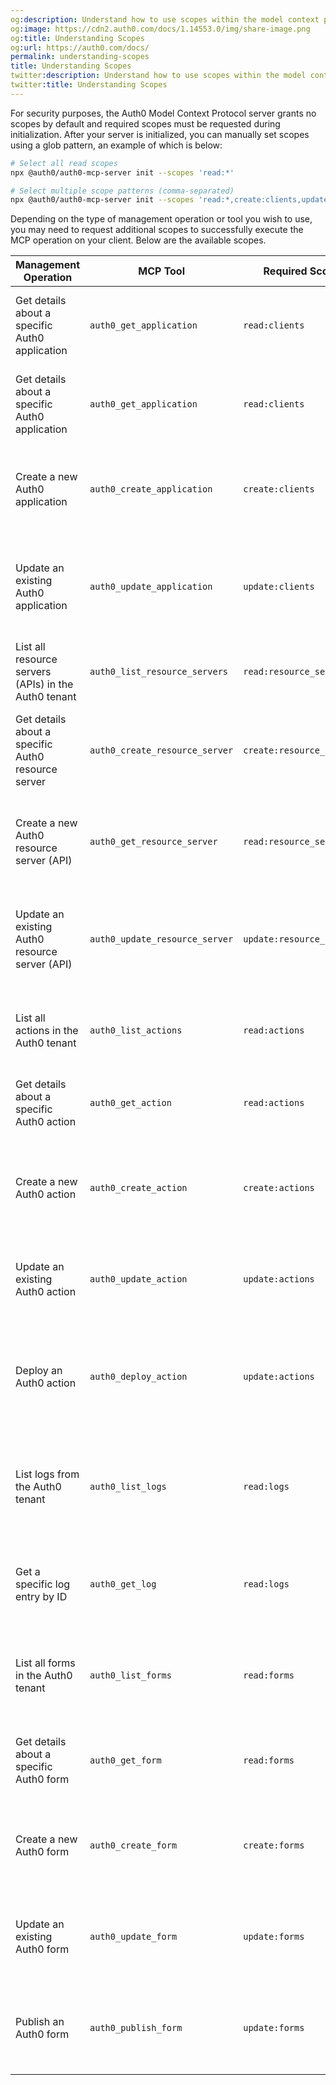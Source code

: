 ```yaml
---
og:description: Understand how to use scopes within the model context protocol
og:image: https://cdn2.auth0.com/docs/1.14553.0/img/share-image.png
og:title: Understanding Scopes
og:url: https://auth0.com/docs/
permalink: understanding-scopes
title: Understanding Scopes
twitter:description: Understand how to use scopes within the model context protocol
twitter:title: Understanding Scopes
---
```


For security purposes, the Auth0 Model Context Protocol server grants no scopes by default and required scopes must be requested during initialization. After your server is initialized, you can manually set scopes using a glob pattern, an example of which is below:

```bash lines
# Select all read scopes
npx @auth0/auth0-mcp-server init --scopes 'read:*'

# Select multiple scope patterns (comma-separated)
npx @auth0/auth0-mcp-server init --scopes 'read:*,create:clients,update:actions'
```






Depending on the type of management operation or tool you wish to use, you may need to request additional scopes to successfully execute the MCP operation on your client. Below are the available scopes.



<Accordion title="Management operation scopes">

<table class="table"><thead>
<tr>
<th>Management Operation</th>
<th>MCP Tool</th>
<th>Required Scope</th>
<th>Potential Implications</th>
</tr>
</thead>
<tbody>
<tr>
<td>Get details about a specific Auth0 application</td>
<td><code>auth0_get_application</code></td>
<td><code>read:clients</code></td>
<td>Allows viewing potentially sensitive application configuration details</td>
</tr>
<tr>
<td>Get details about a specific Auth0 application</td>
<td><code>auth0_get_application</code></td>
<td><code>read:clients</code></td>
<td>Allows viewing potentially sensitive application configuration details</td>
</tr>
<tr>
<td>Create a new Auth0 application</td>
<td><code>auth0_create_application</code></td>
<td><code>create:clients</code></td>
<td>Enables creating new applications that could be used for authentication flows</td>
</tr>
<tr>
<td>Update an existing Auth0 application</td>
<td><code>auth0_update_application</code></td>
<td><code>update:clients</code></td>
<td>Can modify critical application settings, potentially disrupting authentication for users</td>
</tr>
<tr>
<td>List all resource servers (APIs) in the Auth0 tenant</td>
<td><code>auth0_list_resource_servers</code></td>
<td><code>read:resource_servers</code></td>
<td>Exposes all API configurations and their scopes</td>
</tr>
<tr>
<td>Get details about a specific Auth0 resource server</td>
<td><code>auth0_create_resource_server</code></td>
<td><code>create:resource_servers</code></td>
<td>Reveals API configuration details including signing algorithms and token settings</td>
</tr>
<tr>
<td>Create a new Auth0 resource server (API)</td>
<td><code>auth0_get_resource_server</code></td>
<td><code>read:resource_servers</code></td>
<td>Allows defining new APIs and scopes that could be used for access control</td>
</tr>
<tr>
<td>Update an existing Auth0 resource server (API)</td>
<td><code>auth0_update_resource_server</code></td>
<td><code>update:resource_servers</code></td>
<td>Can modify API configurations, potentially affecting applications that rely on those APIs</td>
</tr>
<tr>
<td>List all actions in the Auth0 tenant</td>
<td><code>auth0_list_actions</code></td>
<td><code>read:actions</code></td>
<td>Reveals all custom code that runs during authentication flows</td>
</tr>
<tr>
<td>Get details about a specific Auth0 action</td>
<td><code>auth0_get_action</code></td>
<td><code>read:actions</code></td>
<td>Exposes custom code and logic for authentication flows</td>
</tr>
<tr>
<td>Create a new Auth0 action</td>
<td><code>auth0_create_action</code></td>
<td><code>create:actions</code></td>
<td>Allows creation of custom code that can modify authentication flows and user data</td>
</tr>
<tr>
<td>Update an existing Auth0 action</td>
<td><code>auth0_update_action</code></td>
<td><code>update:actions</code></td>
<td>Can modify custom code that affects authentication security and behavior</td>
</tr>
<tr>
<td>Deploy an Auth0 action</td>
<td><code>auth0_deploy_action</code></td>
<td><code>update:actions</code></td>
<td>Pushes custom code into production, potentially affecting all users' authentication experience</td>
</tr>
<tr>
<td>List logs from the Auth0 tenant</td>
<td><code>auth0_list_logs</code></td>
<td><code>read:logs</code></td>
<td>Exposes detailed information about user activity, failed logins, and security events</td>
</tr>
<tr>
<td>Get a specific log entry by ID</td>
<td><code>auth0_get_log</code></td>
<td><code>read:logs</code></td>
<td>Provides detailed data about specific authentication events, potentially including PII</td>
</tr>
<tr>
<td>List all forms in the Auth0 tenant</td>
<td><code>auth0_list_forms</code></td>
<td><code>read:forms</code></td>
<td>Reveals custom form configurations for login, registration, and password reset</td>
</tr>
<tr>
<td>Get details about a specific Auth0 form</td>
<td><code>auth0_get_form</code></td>
<td><code>read:forms</code></td>
<td>Exposes detailed form configuration including field validation and design</td>
</tr>
<tr>
<td>Create a new Auth0 form</td>
<td><code>auth0_create_form</code></td>
<td><code>create:forms</code></td>
<td>Allows creation of custom authentication forms that collect user data</td>
</tr>
<tr>
<td>Update an existing Auth0 form</td>
<td><code>auth0_update_form</code></td>
<td><code>update:forms</code></td>
<td>Can modify user-facing forms, potentially affecting authentication experience</td>
</tr>
<tr>
<td>Publish an Auth0 form</td>
<td><code>auth0_publish_form</code></td>
<td><code>update:forms</code></td>
<td>Makes form changes live for all users, potentially affecting production authentication</td>
</tr>
</tbody>
</table>

</Accordion>